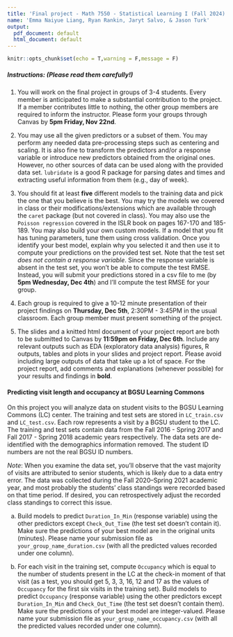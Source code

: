 ```yaml
---
title: 'Final project - Math 7550 - Statistical Learning I (Fall 2024)'
name: 'Emma Naiyue Liang, Ryan Rankin, Jaryt Salvo, & Jason Turk'
output:
  pdf_document: default
  html_document: default
---
```

  
```r
knitr::opts_chunk$set(echo = T,warning = F,message = F)
```

##### __Instructions:__ (Please read them carefully!)

(1) You will work on the final project in groups of 3-4 students. Every member is anticipated to make a substantial contribution to the project. If a member contributes little to nothing, the other group members are required to inform the instructor. Please form your groups through Canvas by __5pm Friday, Nov 22nd__. 

(2) You may use all the given predictors or a subset of them. You may perform any needed data pre-processing steps such as centering and scaling. It is also fine to transform the predictors and/or a response variable or introduce new predictors obtained from the original ones. However, no other sources of data can be used along with the provided data set. `lubridate` is a good R package for parsing dates and times and extracting useful information from them (e.g., day of week). 

(3) You should fit at least __five__ different models to the training data and pick the one that you believe is the best. You may try the models we covered in class or their modifications/extensions which are available through the `caret` package (but not covered in class). You may also use the `Poisson regression` covered in the ISLR book on pages 167-170 and 185-189. You may also build your own custom models. If a model that you fit has tuning parameters, tune them using cross validation. Once you identify your best model, explain why you selected it and then use it to compute your predictions on the provided test set. Note that the test set _does not contain a response variable_. Since the response variable is absent in the test set, you won't be able to compute the test RMSE. Instead, you will submit your predictions stored in a csv file to me (by __5pm Wednesday, Dec 4th__) and I'll compute the test RMSE for your group. 

(3) Each group is required to give a 10-12 minute presentation of their project findings on __Thursday, Dec 5th__, 2:30PM - 3:45PM in the usual classroom. Each group member must present something of the project. 

(4) The slides and a knitted html document of your project report are both to be submitted to Canvas by __11:59pm on Friday, Dec 6th__. Include any relevant outputs such as EDA (exploratory data analysis) figures, R outputs, tables and plots in your slides and project report. Please avoid including large outputs of data that take up a lot of space. For the project report, add comments and explanations (whenever possible) for your results and findings in **bold**.

#### __Predicting visit length and occupancy at BGSU Learning Commons__

On this project you will analyze data on student visits to the BGSU Learning Commons (LC) center. The training and test sets are stored in `LC_train.csv` and `LC_test.csv`. Each row represents a visit by a BGSU student to the LC. The training and test sets contain data from the Fall 2016 - Spring 2017 and Fall 2017 - Spring 2018 academic years respectively. The data sets are de-identified with the demographics information removed. The student ID numbers are not the real BGSU ID numbers. 

_Note_: When you examine the data set, you'll observe that the vast majority of visits are attributed to senior students, which is likely due to a data entry error. The data was collected during the Fall 2020–Spring 2021 academic year, and most probably the students' class standings were recorded based on that time period. If desired, you can retrospectively adjust the recorded class standings to correct this issue.

(a) Build models to predict `Duration_In_Min` (response variable) using the other predictors except `Check_Out_Time` (the test set doesn't contain it). Make sure the predictions of your best model are in the original units (minutes). Please name your submission file as `your_group_name_duration.csv` (with all the predicted values recorded under one column).

(b) For each visit in the training set, compute `Occupancy` which is equal to the number of students present in the LC at the check-in moment of  that visit (as a test, you should get 5, 3, 3, 16, 12 and 17 as the values of `Occupancy` for the first six visits in the training set). Build models to predict `Occupancy` (response variable) using the other predictors except `Duration_In_Min` and `Check_Out_Time` (the test set doesn't contain them). Make sure the predictions of your best model are integer-valued. Please name your submission file as `your_group_name_occupancy.csv` (with all the predicted values recorded under one column).

